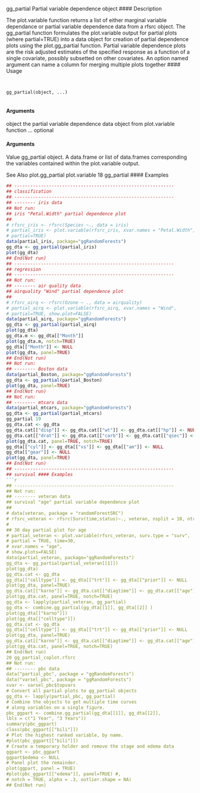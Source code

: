 

gg_partial Partial variable dependence object
#### Description 

The plot.variable function returns a list of either marginal variable dependance or partial variable
dependence data from a rfsrc object. The gg_partial function formulates the plot.variable
output for partial plots (where partial=TRUE) into a data object for creation of partial dependence
plots using the plot.gg_partial function.
Partial variable dependence plots are the risk adjusted estimates of the specified response as a function
of a single covariate, possibly subsetted on other covariates.
An option named argument can name a column for merging multiple plots together
#### Usage 
<pre><code>

gg_partial(object, ...)

</code></pre>
#### Arguments

object the partial variable dependence data object from plot.variable function
... optional 
</code></pre>
#### Arguments

Value
gg_partial object. A data.frame or list of data.frames corresponding the variables contained
within the plot.variable output.

See Also
plot.gg_partial plot.variable
18 gg_partial
#### Examples 
```r

## ------------------------------------------------------------
## classification
## ------------------------------------------------------------
## -------- iris data
## Not run:
## iris "Petal.Width" partial dependence plot
##
# rfsrc_iris <- rfsrc(Species ~., data = iris)
# partial_iris <- plot.variable(rfsrc_iris, xvar.names = "Petal.Width",
# partial=TRUE)
data(partial_iris, package="ggRandomForests")
gg_dta <- gg_partial(partial_iris)
plot(gg_dta)
## End(Not run)
## ------------------------------------------------------------
## regression
## ------------------------------------------------------------
## Not run:
## -------- air quality data
## airquality "Wind" partial dependence plot
##
# rfsrc_airq <- rfsrc(Ozone ~ ., data = airquality)
# partial_airq <- plot.variable(rfsrc_airq, xvar.names = "Wind",
# partial=TRUE, show.plot=FALSE)
data(partial_airq, package="ggRandomForests")
gg_dta <- gg_partial(partial_airq)
plot(gg_dta)
gg_dta.m <- gg_dta[["Month"]]
plot(gg_dta.m, notch=TRUE)
gg_dta[["Month"]] <- NULL
plot(gg_dta, panel=TRUE)
## End(Not run)
## Not run:
## -------- Boston data
data(partial_Boston, package="ggRandomForests")
gg_dta <- gg_partial(partial_Boston)
plot(gg_dta, panel=TRUE)
## End(Not run)
## Not run:
## -------- mtcars data
data(partial_mtcars, package="ggRandomForests")
gg_dta <- gg_partial(partial_mtcars)
gg_partial 19
gg_dta.cat <- gg_dta
gg_dta.cat[["disp"]] <- gg_dta.cat[["wt"]] <- gg_dta.cat[["hp"]] <- NULL
gg_dta.cat[["drat"]] <- gg_dta.cat[["carb"]] <- gg_dta.cat[["qsec"]] <- NULL
plot(gg_dta.cat, panel=TRUE, notch=TRUE)
gg_dta[["cyl"]] <- gg_dta[["vs"]] <- gg_dta[["am"]] <- NULL
gg_dta[["gear"]] <- NULL
plot(gg_dta, panel=TRUE)
## End(Not run)
## ------------------------------------------------------------
## survival #### Examples 
```r

## ------------------------------------------------------------
## Not run:
## -------- veteran data
## survival "age" partial variable dependence plot
##
# data(veteran, package = "randomForestSRC")
# rfsrc_veteran <- rfsrc(Surv(time,status)~., veteran, nsplit = 10, ntree = 100)
#
## 30 day partial plot for age
# partial_veteran <- plot.variable(rfsrc_veteran, surv.type = "surv",
# partial = TRUE, time=30,
# xvar.names = "age",
# show.plots=FALSE)
data(partial_veteran, package="ggRandomForests")
gg_dta <- gg_partial(partial_veteran[[1]])
plot(gg_dta)
gg_dta.cat <- gg_dta
gg_dta[["celltype"]] <- gg_dta[["trt"]] <- gg_dta[["prior"]] <- NULL
plot(gg_dta, panel=TRUE)
gg_dta.cat[["karno"]] <- gg_dta.cat[["diagtime"]] <- gg_dta.cat[["age"]] <- NULL
plot(gg_dta.cat, panel=TRUE, notch=TRUE)
gg_dta <- lapply(partial_veteran, gg_partial)
gg_dta <- combine.gg_partial(gg_dta[[1]], gg_dta[[2]] )
plot(gg_dta[["karno"]])
plot(gg_dta[["celltype"]])
gg_dta.cat <- gg_dta
gg_dta[["celltype"]] <- gg_dta[["trt"]] <- gg_dta[["prior"]] <- NULL
plot(gg_dta, panel=TRUE)
gg_dta.cat[["karno"]] <- gg_dta.cat[["diagtime"]] <- gg_dta.cat[["age"]] <- NULL
plot(gg_dta.cat, panel=TRUE, notch=TRUE)
## End(Not run)
20 gg_partial_coplot.rfsrc
## Not run:
## -------- pbc data
data("partial_pbc", package = "ggRandomForests")
data("varsel_pbc", package = "ggRandomForests")
xvar <- varsel_pbc$topvars
# Convert all partial plots to gg_partial objects
gg_dta <- lapply(partial_pbc, gg_partial)
# Combine the objects to get multiple time curves
# along variables on a single figure.
pbc_ggpart <- combine.gg_partial(gg_dta[[1]], gg_dta[[2]],
lbls = c("1 Year", "3 Years"))
summary(pbc_ggpart)
class(pbc_ggpart[["bili"]])
# Plot the highest ranked variable, by name.
#plot(pbc_ggpart[["bili"]])
# Create a temporary holder and remove the stage and edema data
ggpart <- pbc_ggpart
ggpart$edema <- NULL
# Panel plot the remainder.
plot(ggpart, panel = TRUE)
#plot(pbc_ggpart[["edema"]], panel=TRUE) #,
# notch = TRUE, alpha = .3, outlier.shape = NA)
## End(Not run)
```
